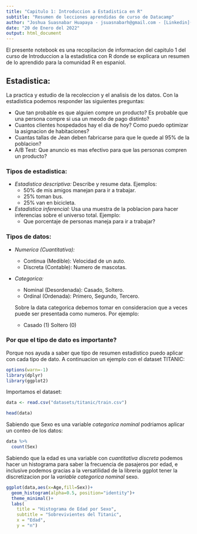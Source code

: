 ```yaml
---
title: "Capitulo 1: Introduccion a Estadistica en R"
subtitle: "Resumen de lecciones aprendidas de curso de Datacamp"
author: "Joshua Suasnabar Huapaya - jsuasnabarh@gmail.com - [Linkedin](https://www.linkedin.com/in/jsuasnabarh/)"
date: "20 de Enero del 2022"
output: html_document
---
```

El presente notebook es una recopilacion de informacion del capitulo 1 del curso de Introduccion a la estadistica con R donde se explicara un resumen de lo aprendido para la comunidad R en espaniol.

## Estadistica:
La practica y estudio de la recoleccion y el analisis de los datos. Con la estadistica podemos responder las siguientes preguntas:

- Que tan probable es que alguien compre un producto? Es probable que una persona compre si usa un meodo de pago distinto?
- Cuantos clientes hospedados hay el dia de hoy? Como puedo optimizar la asignacion de habitaciones?
- Cuantas tallas de Jean deben fabricarse para que le quede al 95% de la poblacion?
- A/B Test: Que anuncio es mas efectivo para que las personas compren un producto?

### Tipos de estadistica:
- *Estadistica descriptiva:* 
Describe y resume data. Ejemplos: 
  - 50% de mis amigos manejan para ir a trabajar.
  - 25% toman bus.
  - 25% van en bicicleta.
- *Estadistica inferencial:* 
Usa una muestra de la poblacion para hacer inferencias sobre el universo total. Ejemplo:
  - Que porcentaje de personas maneja para ir a trabajar?
  
### Tipos de datos:
- *Numerica (Cuantitativa): *
  - Continua (Medible): Velocidad de un auto.
  - Discreta (Contable): Numero de mascotas.
  
- *Categorica:* 
  - Nominal (Desordenada): Casado, Soltero.
  - Ordinal (Ordenada): Primero, Segundo, Tercero.
  
  
  Sobre la data categorica debemos tomar en consideracion que a veces puede ser presentada como numeros. Por ejemplo:
  
  - Casado (1) Soltero (0)

### Por que el tipo de dato es importante?
Porque nos ayuda a saber que tipo de resumen estadistico puedo aplicar con cada tipo de dato. A continuacion un ejemplo con el dataset TITANIC:

```r
options(warn=-1)
library(dplyr)
library(ggplot2)

```


Importamos el dataset:

```r
data <- read.csv("datasets/titanic/train.csv")

head(data)
```


Sabiendo que Sexo es una variable *categorica nominal* podriamos aplicar un conteo de los datos:

```r
data %>%
  count(Sex)
```


Sabiendo que la edad es una variable con *cuantitativa discreta* podemos hacer un histograma para saber la frecuencia de pasajeros por edad, e inclusive podemos gracias a la versatilidad de la libreria ggplot tener la discretizacion por la *variable categorica nominal* sexo.

```r
ggplot(data,aes(x=Age,fill=Sex))+
  geom_histogram(alpha=0.5, position="identity")+
  theme_minimal()+
  labs(
    title = "Histograma de Edad por Sexo",
    subtitle = "Sobrevivientes del Titanic",
    x = "Edad",
    y = "n")
```

